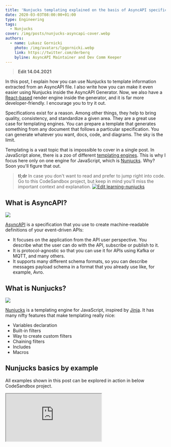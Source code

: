 ```yaml
---
title: 'Nunjucks templating explained on the basis of AsyncAPI specification'
date: 2020-03-03T08:00:00+01:00
type: Engineering
tags:
  - Nunjucks
cover: /img/posts/nunjucks-asyncapi-cover.webp
authors:
  - name: Lukasz Gornicki
    photo: /img/avatars/lpgornicki.webp
    link: https://twitter.com/derberq
    byline: AsyncAPI Maintainer and Dev Comm Keeper
---
```


> **Edit 14.04.2021**

In this post, I explain how you can use Nunjucks to template information extracted from an AsyncAPI file. I also write how you can make it even easier using Nunjucks inside the AsyncAPI Generator. Now, we also have a [React-based](https://github.com/asyncapi/generator/blob/master/docs/react-render-engine.md) render engine inside the generator, and it is far more developer-friendly. I encourage you to try it out. 

Specifications exist for a reason. Among other things, they help to bring quality, consistency, and standardize a given area. They are a great use case for templating engines. You can prepare a template that generates something from any document that follows a particular specification. You can generate whatever you want, docs, code, and diagrams. The sky is the limit.

Templating is a vast topic that is impossible to cover in a single post. In JavaScript alone, there is a zoo of different [templating engines](https://colorlib.com/wp/top-templating-engines-for-javascript/). This is why I focus here only on one engine for JavaScript, which is [Nunjucks](https://mozilla.github.io/nunjucks/). Why? Soon you'll figure that out.

> **tl;dr**
> In case you don't want to read and prefer to jump right into code. Go to this CodeSandbox project, but keep in mind you'll miss the important context and explanation.
> [![Edit learning-nunjucks](https://codesandbox.io/static/img/play-codesandbox.svg)](https://codesandbox.io/s/learning-nunjucks-wis89?fontsize=14&hidenavigation=1&theme=dark)

## What is AsyncAPI?

![](/img/posts/nunjucks-asyncapi.webp)

[AsyncAPI](https://www.asyncapi.com/) is a specification that you use to create machine-readable definitions of your event-driven APIs:

- It focuses on the application from the API user perspective. You describe what the user can do with the API, subscribe or publish to it.
- It is protocol-agnostic so that you can use it for APIs using Kafka or MQTT, and many others.
- It supports many different schema formats, so you can describe messages payload schema in a format that you already use like, for example, Avro.

## What is Nunjucks?

![](/img/posts/nunjucks-nunjucks.webp)

[Nunjucks](https://mozilla.github.io/nunjucks/) is a templating engine for JavaScript, inspired by [Jinja](https://palletsprojects.com/p/jinja/). It has many nifty features that make templating really nice:

- Variables declaration
- Built-in filters
- Way to create custom filters
- Chaining filters
- Includes
- Macros

## Nunjucks basics by example

All examples shown in this post can be explored in action in below CodeSandbox project.

<Iframe src="https://codesandbox.io/embed/learning-nunjucks-wis89?autoresize=1&codemirror=1&fontsize=14&theme=dark" className="w-full h-64 border-0 rounded overflow-hidden" title="learning-nunjucks" allow="geolocation; microphone; camera; midi; vr; accelerometer; gyroscope; payment; ambient-light-sensor; encrypted-media; usb" sandbox="allow-modals allow-forms allow-popups allow-scripts allow-same-origin" />

In this learning project, I created a simple Express app that handles super short documentation generated from the AsyncAPI file. It is just a small sample of things that you can get from AsyncAPI using Nunjucks.

I picked Nunjucks here for a reason. AsyncAPI community maintains [a tool for generating](https://github.com/asyncapi/generator/) different things from the specification document, and it is using Nunjucks as a templating engine. This basically means, use my CodeSandbox to experiment with Nunjucks, but if you plan to build some serious template for AsyncAPI, do it with the [generator](https://github.com/asyncapi/generator/) or reuse existing templates.

### Variables declaration

You can declare inside the template a variable, that helps you in cases like loops. Their great use case is the same as in programming. If you have a value that you use more than once, assign it to a variable.

I used it to keep the name of the API:

```html
{% set apiName = asyncapi.info().title() %}
```

Then I could use it multiple times, for example in these sentences:

```html
{/* Sentence 1 */}
The {{ apiName }} is licensed under {{ asyncapi.info().license().name() }}.

{/* Sentence 2 */}
<P>
  Here you can find a list of channels to which you can publish and
  <Strong>{{ apiName }}</Strong> is subscribed to:
</P>
```

### Built-in filters

Unlike other engines, Nunjucks comes with many built-in helpers, called filters. There are around 40 different. You can for example easily make a value all uppercase:

```html
{/* server.protocol() value comes as all lowercase */}
using {{ server.protocol() | upper }} protocol
```

### Creating custom filters

Built-in filters are awesome, but sometimes you need to create your filters. In my example, I had to build a filter that helps me to modify the `server.url()` value.

In the AsyncAPI document, you can specify a server that the application uses to publish and consume messages from. In the URL, you are allowed to use variables like this: `test.mosquitto.org:{port}`. Such a variable can be described with different levels of detail. You can provide a default value and even an enum of values.

In my example, instead of a URL like `test.mosquitto.org:{port}`, I wanted to get a fixed URL with a proper port number taken from the document:

```js
//replace is performed only if there are variables in the URL and they are declared for a server
function replaceVariablesWithValues(url, serverVariables) {
  const urlVariables = getVariablesNamesFromUrl(url);
  const declaredVariables = urlVariables.filter((el) =>
    serverVariables.hasOwnProperty(el[1])
  );

  if (urlVariables.length !== 0 && declaredVariables.length !== 0) {
    let value;
    let newUrl = url;

    urlVariables.forEach((el) => {
      value = getVariableValue(serverVariables, el[1]);

      if (value) {
        newUrl = newUrl.replace(el[0], value);
      }
    });
    return newUrl;
  }
  return url;
}

function getVariablesNamesFromUrl(url) {
  let result = [],
    array;
  const regEx = /{([^}]+)}/g;

  while ((array = regEx.exec(url)) !== null) {
    result.push([array[0], array[1]]);
  }

  return result;
}

function getVariableValue(object, variable) {
  const keyValue = object[variable]._json;

  if (keyValue) return keyValue.default || (keyValue.enum && keyValue.enum[0]);
}
```

Such a filter is very handy to use, the same as the built-in filters. You can additionally enrich its context. Take a look below where you can see that my filter gets not only `server.url()` value as a context but also `server.variables()`:

```html
{{ server.url() | replaceVariablesWithValues(server.variables()) }}
```

### Chaining filters

Built-in filters, custom filters...that is not all. Chaining of the filters is like an icing on the cake.

![](/img/posts/nunjucks-cherry.webp)

The same case with URL. The URL after replacing variables with values, I want to transform it into a clickable element and make it part of the DOM. All of it made easy thanks to chaining:

```html
{{ server.url() | replaceVariablesWithValues(server.variables()) | urlize | safe
}}
```

### Includes

You can share static parts of the template. This allows you to decrease the size of templates and make maintenance easier. My example here is not very complex, and I've added it to the template to make the point that it is possible:

```html
{/* content of space.html file */}
<Hr />
<br />
```

I can include it as many times as I want across the templates like this:

```html
{% include "space.html" %}
```

### Macros

You can share not only static but also dynamic parts of the template. What does it mean? Let's take an HTML list as an example. From the syntax/structure perspective, it always looks the same, but the displayed values of the list are different. Macros are here to help you out to define a list element once. It is like a mixture of the include and a filter.

In the AsyncAPI document, I have a case where I want to list all the channels that the application uses. Actually, I want to have two lists: one list that has channels where the application is subscribed (`publish` operation) to receive messages and the other one where the application publishes (`subscribe` operation) messages to.

First you define a macro:

```html
{% macro listEl(value) %}
<Li><Strong>{{ value }}</Strong></Li>
{% endmacro %}
```

Then you can import macros in your template:

```html
{% import "macros.html" as helpers %}
```

You call macros like you typically call functions:

```html
{{ helpers.listEl(channelName) }}
```

## Conclusion

Don't build tools from scratch if there are others already available, and they are open for contributions. Trying something from scratch, as I did with the templating CodeSandbox for AsyncAPI, makes sense only for learning purposes.

Keep in mind that [AsyncAPI](https://www.asyncapi.com/) is an open community. We do not work on the specification only, but tools too. Join us on [Slack](https://www.asyncapi.com/slack-invite/) and help us build awesome tools or [donate](https://opencollective.com/asyncapi).

Take time to look into the [parser-js](https://github.com/asyncapi/parser-js/). I used it in my CodeSandbox to parse the AsyncAPI document to pass it to templates as a context.
